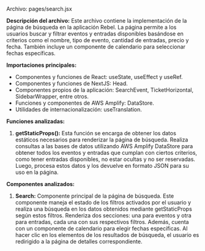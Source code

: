 

Archivo: pages/search.jsx

**Descripción del archivo:** Este archivo contiene la implementación de la página de búsqueda en la aplicación Rebel. La página permite a los usuarios buscar y filtrar eventos y entradas disponibles basándose en criterios como el nombre, tipo de evento, cantidad de entradas, precio y fecha. También incluye un componente de calendario para seleccionar fechas específicas.

**Importaciones principales:**

- Componentes y funciones de React: useState, useEffect y useRef.
- Componentes y funciones de NextJS: Head.
- Componentes propios de la aplicación: SearchEvent, TicketHorizontal, SidebarWrapper, entre otros.
- Funciones y componentes de AWS Amplify: DataStore.
- Utilidades de internacionalización: useTranslation.

**Funciones analizadas:**

1. **getStaticProps():** Esta función se encarga de obtener los datos estáticos necesarios para renderizar la página de búsqueda. Realiza consultas a las bases de datos utilizando AWS Amplify DataStore para obtener todos los eventos y entradas que cumplan con ciertos criterios, como tener entradas disponibles, no estar ocultas y no ser reservadas. Luego, procesa estos datos y los devuelve en formato JSON para su uso en la página.

**Componentes analizados:**

1. **Search:** Componente principal de la página de búsqueda. Este componente maneja el estado de los filtros activados por el usuario y realiza una búsqueda en los datos obtenidos mediante getStaticProps según estos filtros. Renderiza dos secciones: una para eventos y otra para entradas, cada una con sus respectivos filtros. Además, cuenta con un componente de calendario para elegir fechas específicas. Al hacer clic en los elementos de los resultados de búsqueda, el usuario es redirigido a la página de detalles correspondiente.